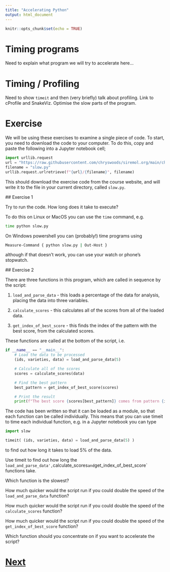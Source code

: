 ```yaml
---
title: "Accelerating Python"
output: html_document
---
```


```r
knitr::opts_chunk$set(echo = TRUE)
```

# Timing programs

Need to explain what program we will try to accelerate here...


# Timing / Profiling

Need to show `timeit` and then (very briefly) talk about profiling.
Link to cProfile and SnakeViz. Optimise the slow parts of the program.

# Exercise

We will be using these exercises to examine a single piece of code.
To start, you need to download the code to your computer. To do this,
copy and paste the following into a Jupyter notebook cell;

```python
import urllib.request
url = "https://raw.githubusercontent.com/chryswoods/siremol.org/main/chryswoods.com/accelerating_python/code"
filename = "slow.py"
urllib.request.urlretrieve(f"{url}/{filename}", filename)
```

This should download the exercise code from the course website, and will
write it to the file in your current directory, called `slow.py`.

## Exercise 1

Try to run the code. How long does it take to execute?

To do this on Linux or MacOS you can use the `time` command, e.g.

```bash
time python slow.py
```

On Windows powershell you can (probably!) time programs using

```bash
Measure-Command { python slow.py | Out-Host }
```

although if that doesn't work, you can use your watch or phone's stopwatch.

## Exercise 2

There are three functions in this program, which are called in sequence
by the script:

1. `load_and_parse_data` - this loads a percentage of
   the data for analysis, placing the data into three variables.

2. `calculate_scores` - this calculates all of the scores
   from all of the loaded data.

3. `get_index_of_best_score` - this finds the
   index of the pattern with the best score, from the calculated scores.

These functions are called at the bottom of the script, i.e.

```python
if __name__ == "__main__":
    # Load the data to be processed
    (ids, varieties, data) = load_and_parse_data(5)

    # Calculate all of the scores
    scores = calculate_scores(data)

    # Find the best pattern
    best_pattern = get_index_of_best_score(scores)

    # Print the result
    print(f"The best score {scores[best_pattern]} comes from pattern {ids[best_pattern]}")
```

The code has been written so that it can be loaded as a module, so that each
function can be called individually. This means that you can use timeit
to time each individual function, e.g. in a Jupyter notebook you can type

```python
import slow

timeit( (ids, varieties, data) = load_and_parse_data(5) )
```

to find out how long it takes to load 5% of the data.

Use timeit to find out how long the `load_and_parse_data',
`calculate_scores` and
`get_index_of_best_score` functions take.

Which function is the slowest?

How much quicker would the script run if you could double the speed
of the `load_and_parse_data` function?

How much quicker would the script run if you could double the speed
of the `calculate_scores` function?

How much quicker would the script run if you could double the speed
of the `get_index_of_best_score` function?

Which function should you concentrate on if you want to accelerate the script?

# [Next](numba.html)

